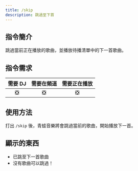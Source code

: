 ```yaml
---
title: /skip
description: 跳過至下首
---
```


## 指令簡介
<Callout type="info">
跳過當前正在播放的歌曲，並播放待播清單中的下一首歌曲。
</Callout>

## 指令需求
| 需要 DJ |	需要在頻道 | 需要正在播放 |
| :-----: | :-------: | :---------: |
|   ❎   |    ❎     |     ❎      |

## 使用方法
打出 `/skip` 後，青蛙音樂將會跳過當前的歌曲，開始播放下一首。

## 顯示的東西
- 已跳至下一首歌曲
- 沒有歌曲可以跳過！